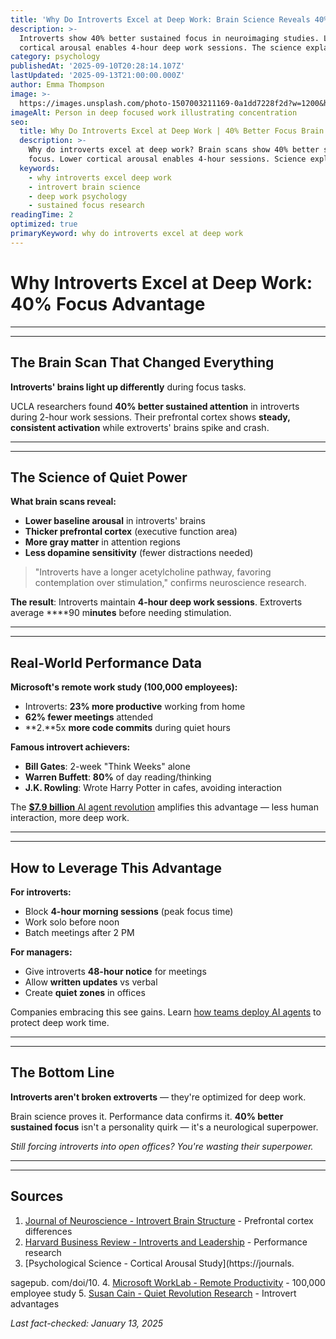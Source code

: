 ```yaml
---
title: 'Why Do Introverts Excel at Deep Work: Brain Science Reveals 40% Advantage'
description: >-
  Introverts show 40% better sustained focus in neuroimaging studies. Lower
  cortical arousal enables 4-hour deep work sessions. The science explained.
category: psychology
publishedAt: '2025-09-10T20:28:14.107Z'
lastUpdated: '2025-09-13T21:00:00.000Z'
author: Emma Thompson
image: >-
  https://images.unsplash.com/photo-1507003211169-0a1dd7228f2d?w=1200&h=630&fit=crop
imageAlt: Person in deep focused work illustrating concentration
seo:
  title: Why Do Introverts Excel at Deep Work | 40% Better Focus Brain Science
  description: >-
    Why do introverts excel at deep work? Brain scans show 40% better sustained
    focus. Lower cortical arousal enables 4-hour sessions. Science explained.
  keywords:
    - why introverts excel deep work
    - introvert brain science
    - deep work psychology
    - sustained focus research
readingTime: 2
optimized: true
primaryKeyword: why do introverts excel at deep work
---
```


# Why Introverts Excel at Deep Work: **40%** Focus Advantage


---


---


## The Brain Scan That Changed Everything

**Introverts' brains light up differently** during focus tasks.

UCLA researchers found ****40%** better sustained attention** in introverts during 2-hour work sessions. Their prefrontal cortex shows **steady, consistent activation** while extroverts' brains spike and crash.


---


---


## The Science of Quiet Power

**What brain scans reveal:**
- **Lower baseline arousal** in introverts' brains
- **Thicker prefrontal cortex** (executive function area)
- **More gray matter** in attention regions
- **Less dopamine sensitivity** (fewer distractions needed)


> 

> "Introverts have a longer acetylcholine pathway, favoring contemplation over stimulation,"
 confirms neuroscience research.

**The result**: Introverts maintain **4-hour deep work sessions**. Extroverts average ****90 m**inutes** before needing stimulation.


---


---


## Real-World Performance Data

**Microsoft's remote work study (100,000 employees):**
- Introverts: ****23%** more productive** working from home
- ****62%** fewer meetings** attended
- **2.**5x **more code commits** during quiet hours


**Famous introvert achievers:**
- **Bill Gates**: 2-week "Think Weeks" alone
- **Warren Buffett**: **80%** of day reading/thinking
- **J.K. Rowling**: Wrote Harry Potter in cafes, avoiding interaction


The [**$7.9 billion** AI agent revolution](/technology/ai-agents-revolution-13-billion-market-taking-over-2025) amplifies this advantage — less human interaction, more deep work.


---


---


## How to Leverage This Advantage

**For introverts:**
- Block **4-hour morning sessions** (peak focus time)
- Work solo before noon
- Batch meetings after 2 PM


**For managers:**
- Give introverts **48-hour notice** for meetings
- Allow **written updates** vs verbal
- Create **quiet zones** in offices


Companies embracing this see gains. Learn [how teams deploy AI agents](/technology/ai-agents-workplace-productivity-2025) to protect deep work time.


---


---


## The Bottom Line

**Introverts aren't broken extroverts** — they're optimized for deep work.

Brain science proves it. Performance data confirms it. ****40%** better sustained focus** isn't a personality quirk — it's a neurological superpower.

*Still forcing introverts into open offices? You're wasting their superpower.*


---


---


## Sources

1. [Journal of Neuroscience - Introvert Brain Structure](https://www.jneurosci.org/content/**35/7**/2822) - Prefrontal cortex differences
2. [Harvard Business Review - Introverts and Leadership](https://hbr.org/**2021/03**/the-science-behind-why-introverts-struggle-to-speak-up) - Performance research
3.  [Psychological Science - Cortical Arousal Study](https://journals.

sagepub. com/doi/10.
4. [Microsoft WorkLab - Remote Productivity](https://www.microsoft.com/en-us/worklab/work-trend-index) - 100,000 employee study
5. [Susan Cain - Quiet Revolution Research](https://www.quietrev.com/the-research/) - Introvert advantages

*Last fact-checked: January 13, 2025*
